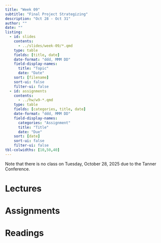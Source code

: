```yaml
---
title: "Week 09"
subtitle: "Final Project Strategizing"
description: "Oct 28 - Oct 31"
author: ""
date: ""
listing:
  - id: slides
    contents:
      - ../slides/week-09/*.qmd
    type: table
    fields: [title, date]
    date-format: "ddd, MMM DD"
    field-display-names:
      title: "Topic"
      date: "Date"
    sort: [filename]
    sort-ui: false
    filter-ui: false
  - id: assignments
    contents:
      - ../hw/w9-*.qmd
    type: table
    fields: [categories, title, date]
    date-format: "ddd, MMM DD"
    field-display-names:
      categories: "Assignment"
      title: "Title"
      date: "Due"
    sort: [date]
    sort-ui: false
    filter-ui: false
tbl-colwidths: [10,50,40]
---
```

::: {.callout-important}
Note that there is no class on Tuesday, October 28, 2025 due to the Tanner Conference.
:::

# Lectures

::: {#slides}
:::

# Assignments

::: {#assignments}
:::

# Readings
